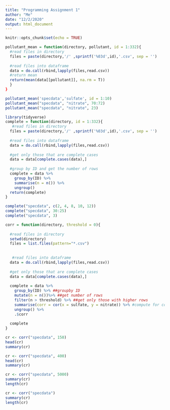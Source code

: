 ```yaml
---
title: "Programming Assignment 1"
author: "Me"
date: "12/2/2020"
output: html_document
---
```


```r
knitr::opts_chunk$set(echo = TRUE)
```

```r
pollutant_mean = function(directory, pollutant, id = 1:332){
  #read files in directory
  files = paste(directory,'/' ,sprintf('%03d',id),'.csv', sep = '')
  
  #read files into dataframe
  data = do.call(rbind,lapply(files,read.csv))
  #return mean
  return(mean(data[[pollutant]], na.rm = T))
  }
}

pollutant_mean('specdata','sulfate', id = 1:10)
pollutant_mean("specdata", "nitrate", 70:72)
pollutant_mean("specdata", "nitrate", 23)
```

```r
library(tidyverse)
complete = function(directory, id = 1:332){
   #read files in directory
  files = paste(directory,'/' ,sprintf('%03d',id),'.csv', sep = '')
  
  #read files into dataframe
  data = do.call(rbind,lapply(files,read.csv))
  
  #get only those that are complete cases
  data = data[complete.cases(data),]
  
  #group by ID and get the number of rows
  complete = data %>% 
    group_by(ID) %>%
    summarise(n = n()) %>%
    ungroup()
  return(complete)
}

complete("specdata", c(2, 4, 8, 10, 12))
complete("specdata", 30:25)
complete("specdata", 3)
```

```r
corr = function(directory, threshold = 0){
   
  #read files in directory
  setwd(directory)
  files = list.files(pattern="*.csv")
  
  
   #read files into dataframe
  data = do.call(rbind,lapply(files,read.csv))
  
  #get only those that are complete cases
  data = data[complete.cases(data),]
  
  complete = data %>%
    group_by(ID) %>% ##groupby ID
    mutate(n = n())%>% ##get number of rows
    filter(n > threshold) %>% ##get only those with higher rows
    summarise(corr = cor(x = sulfate, y = nitrate)) %>% #compute for correlation 
    ungroup() %>%
    .$corr
  
  complete
}

cr <- corr("specdata", 150)
head(cr)
summary(cr)

cr <- corr("specdata", 400)
head(cr)
summary(cr)

cr <- corr("specdata", 5000)
summary(cr)
length(cr)

cr <- corr("specdata")
summary(cr)
length(cr)
```














